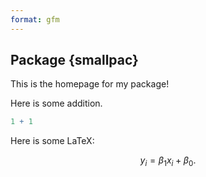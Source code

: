 ```yaml
---
format: gfm
---
```


## Package {smallpac}

This is the homepage for my package!

Here is some addition.

```r
1 + 1
```

Here is some LaTeX:

$$y_i = \beta_1x_i + \beta_0.$$

